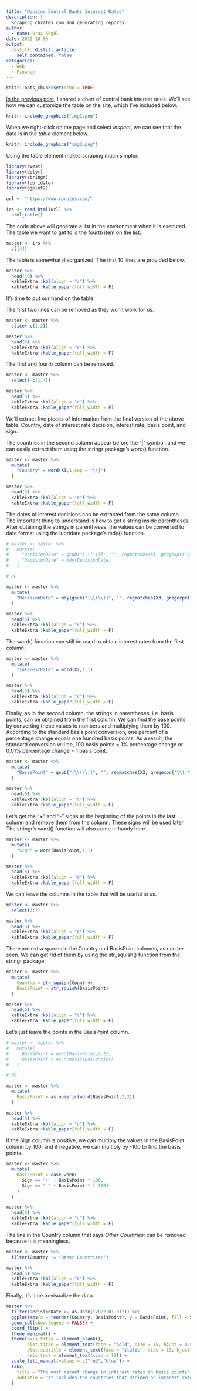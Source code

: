 ```yaml
---
title: "Monitor Central Banks Interest Rates"
description: |
  Scraping cbrates.com and generating reports.
author:
  - name: Uraz Akgül
date: 2022-10-09
output:
  distill::distill_article:
    self_contained: false
categories:
  - Web
  - Finance
---
```


```r
knitr::opts_chunk$set(echo = TRUE)
```

[In the previous post](https://urazakgul.github.io/rblog/posts/2022-10-09-post37/), I shared a chart of central bank interest rates. We'll see how we can customize the table on the site, which I've included below.

```r
knitr::include_graphics("img1.png")
```

When we right-click on the page and select *inspect*, we can see that the data is in the *table* element below.

```r
knitr::include_graphics("img2.png")
```

Using the table element makes scraping much simpler.

```r

library(rvest)
library(dplyr)
library(stringr)
library(lubridate)
library(ggplot2)

```


```r

url <- "https://www.cbrates.com/"

irs <- read_html(url) %>% 
  html_table()

```

The code above will generate a list in the environment when it is executed. The table we want to get to is the fourth item on the list.

```r

master <- irs %>% 
  .[[4]]

```

The table is somewhat disorganized. The first 10 lines are provided below.

```r

master %>% 
  head(10) %>% 
  kableExtra::kbl(align = "c") %>% 
  kableExtra::kable_paper(full_width = F)

```

It's time to put our hand on the table.

The first two lines can be removed as they won't work for us.

```r

master <- master %>% 
  slice(-c(1,2))

```

```r

master %>% 
  head(5) %>% 
  kableExtra::kbl(align = "c") %>% 
  kableExtra::kable_paper(full_width = F)

```

The first and fourth column can be removed.

```r

master <- master %>% 
  select(-c(1,4))

```

```r

master %>% 
  head(5) %>% 
  kableExtra::kbl(align = "c") %>% 
  kableExtra::kable_paper(full_width = F)

```

We'll extract five pieces of information from the final version of the above table: Country, date of interest rate decision, interest rate, basis point, and sign.

The countries in the second column appear before the "|" symbol, and we can easily extract them using the stringr package's word() function.

```r

master <- master %>% 
  mutate(
    "Country" = word(X3,1,sep = "\\|")
  )

```

```r

master %>% 
  head(5) %>% 
  kableExtra::kbl(align = "c") %>% 
  kableExtra::kable_paper(full_width = F)

```

The dates of interest decisions can be extracted from the same column. The important thing to understand is how to get a string inside parentheses. After obtaining the strings in parentheses, the values can be converted to date format using the lubridate package's mdy() function.

```r

# master <- master %>% 
#   mutate(
#     "DecisionDate" = gsub("[\\(\\)]", "", regmatches(X3, gregexpr("\\(.*?\\)", X3))),
#     "DecisionDate" = mdy(DecisionDate)
#   )

# OR

master <- master %>% 
  mutate(
    "DecisionDate" = mdy(gsub("[\\(\\)]", "", regmatches(X3, gregexpr("\\(.*?\\)", X3))))
  )

```

```r

master %>% 
  head(5) %>% 
  kableExtra::kbl(align = "c") %>% 
  kableExtra::kable_paper(full_width = F)

```

The word() function can still be used to obtain interest rates from the first column.

```r

master <- master %>% 
  mutate(
    "InterestRate" = word(X2,1,1)
  )

```

```r

master %>% 
  head(5) %>% 
  kableExtra::kbl(align = "c") %>% 
  kableExtra::kable_paper(full_width = F)

```

Finally, as in the second column, the strings in parentheses, i.e. basis points, can be obtained from the first column. We can find the base points by converting these values to numbers and multiplying them by 100. According to the standard basis point conversion, one percent of a percentage change equals one hundred basis points. As a result, the standard conversion will be, 100 basis points = 1% percentage change or 0.01% percentage change = 1 basis point.

```r

master <- master %>% 
  mutate(
    "BasisPoint" = gsub("[\\(\\)]", "", regmatches(X2, gregexpr("\\(.*?\\)", X2)))
  )

```

```r

master %>% 
  head(5) %>% 
  kableExtra::kbl(align = "c") %>% 
  kableExtra::kable_paper(full_width = F)

```

Let's get the "+" and "-" signs at the beginning of the points in the last column and remove them from the column. These signs will be used later. The stringr's word() function will also come in handy here.

```r

master <- master %>% 
  mutate(
    "Sign" = word(BasisPoint,1,1)
  )

```

```r

master %>% 
  head(5) %>% 
  kableExtra::kbl(align = "c") %>% 
  kableExtra::kable_paper(full_width = F)

```

We can leave the columns in the table that will be useful to us.

```r

master <- master %>% 
  select(3:7)

```

```r

master %>% 
  head(5) %>% 
  kableExtra::kbl(align = "c") %>% 
  kableExtra::kable_paper(full_width = F)

```

There are extra spaces in the Country and BasisPoint columns, as can be seen. We can get rid of them by using the str_squish() function from the stringr package.

```r

master <- master %>% 
  mutate(
    Country = str_squish(Country),
    BasisPoint = str_squish(BasisPoint)
  )

```

```r

master %>% 
  head(5) %>% 
  kableExtra::kbl(align = "c") %>% 
  kableExtra::kable_paper(full_width = F)

```

Let's just leave the points in the BasisPoint column.

```r

# master <- master %>% 
#   mutate(
#     BasisPoint = word(BasisPoint,2,2),
#     BasisPoint = as.numeric(BasisPoint)
#   )

# OR

master <- master %>% 
  mutate(
    BasisPoint = as.numeric(word(BasisPoint,2,2))
  )

```

```r

master %>% 
  head(5) %>% 
  kableExtra::kbl(align = "c") %>% 
  kableExtra::kable_paper(full_width = F)

```

If the Sign column is positive, we can multiply the values in the BasisPoint column by 100, and if negative, we can multiply by -100 to find the basis points.

```r

master <- master %>% 
  mutate(
    BasisPoint = case_when(
      Sign == "+" ~ BasisPoint * 100,
      Sign == "-" ~ BasisPoint * (-100)
    )
  )

```

```r

master %>% 
  head(5) %>% 
  kableExtra::kbl(align = "c") %>% 
  kableExtra::kable_paper(full_width = F)

```

The line in the Country column that says *Other Countries:* can be removed because it is meaningless.

```r

master <- master %>% 
  filter(Country != "Other Countries:")

```

```r

master %>% 
  head(5) %>% 
  kableExtra::kbl(align = "c") %>% 
  kableExtra::kable_paper(full_width = F)

```

Finally, it's time to visualize the data.

```r

master %>% 
  filter(DecisionDate >= as.Date("2022-01-01")) %>% 
  ggplot(aes(x = reorder(Country, BasisPoint), y = BasisPoint, fill = Sign)) +
  geom_col(show.legend = FALSE) +
  coord_flip() +
  theme_minimal() +
  theme(axis.title = element_blank(),
        plot.title = element_text(face = "bold", size = 15, hjust = 0.5),
        plot.subtitle = element_text(face = "italic", size = 10, hjust = 0.32),
        axis.text = element_text(size = 15)) +
  scale_fill_manual(values = c("red","blue")) +
  labs(
    title = "The most recent change in interest rates in basis points",
    subtitle = "It includes the countries that decided on interest rates in 2022"
  )

```
